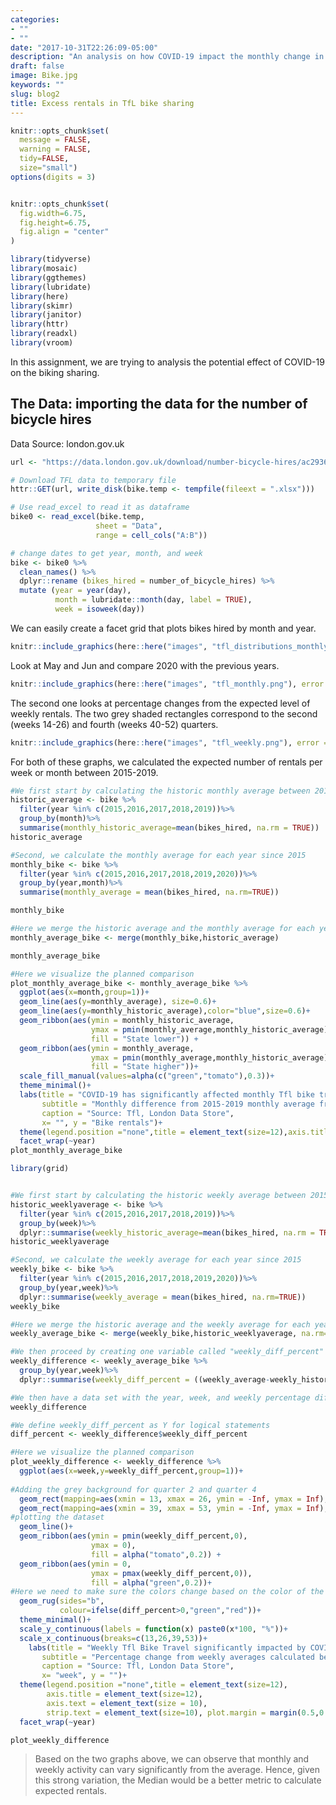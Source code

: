```yaml
---
categories:
- ""
- ""
date: "2017-10-31T22:26:09-05:00"
description: "An analysis on how COVID-19 impact the monthly change in TfL bike rentals"
draft: false
image: Bike.jpg
keywords: ""
slug: blog2
title: Excess rentals in TfL bike sharing
---
```


```r
knitr::opts_chunk$set(
  message = FALSE, 
  warning = FALSE, 
  tidy=FALSE,     
  size="small")   
options(digits = 3)


knitr::opts_chunk$set(
  fig.width=6.75, 
  fig.height=6.75,
  fig.align = "center"
)
```


```r
library(tidyverse)
library(mosaic)
library(ggthemes)
library(lubridate)
library(here)
library(skimr)
library(janitor)
library(httr)
library(readxl)
library(vroom)
```

In this assignment, we are trying to analysis the potential effect of COVID-19 on the biking sharing.

## The Data: importing the data for the number of bicycle hires
Data Source: london.gov.uk


```r
url <- "https://data.london.gov.uk/download/number-bicycle-hires/ac29363e-e0cb-47cc-a97a-e216d900a6b0/tfl-daily-cycle-hires.xlsx"

# Download TFL data to temporary file
httr::GET(url, write_disk(bike.temp <- tempfile(fileext = ".xlsx")))
```

```r
# Use read_excel to read it as dataframe
bike0 <- read_excel(bike.temp,
                   sheet = "Data",
                   range = cell_cols("A:B"))

# change dates to get year, month, and week
bike <- bike0 %>% 
  clean_names() %>% 
  dplyr::rename (bikes_hired = number_of_bicycle_hires) %>% 
  mutate (year = year(day),
          month = lubridate::month(day, label = TRUE),
          week = isoweek(day))
```


We can easily create a facet grid that plots bikes hired by month and year.

```r
knitr::include_graphics(here::here("images", "tfl_distributions_monthly.png"), error = FALSE)
```

Look at May and Jun and compare 2020 with the previous years.

```r
knitr::include_graphics(here::here("images", "tfl_monthly.png"), error = FALSE)
```

The second one looks at percentage changes from the expected level of weekly rentals. The two grey shaded rectangles correspond to the second (weeks 14-26) and fourth (weeks 40-52) quarters.

```r
knitr::include_graphics(here::here("images", "tfl_weekly.png"), error = FALSE)
```

For both of these graphs, we calculated the expected number of rentals per week or month between 2015-2019.


```r
#We first start by calculating the historic monthly average between 2015 and 2019
historic_average <- bike %>%
  filter(year %in% c(2015,2016,2017,2018,2019))%>%
  group_by(month)%>%
  summarise(monthly_historic_average=mean(bikes_hired, na.rm = TRUE))
historic_average

#Second, we calculate the monthly average for each year since 2015
monthly_bike <- bike %>%
  filter(year %in% c(2015,2016,2017,2018,2019,2020))%>%
  group_by(year,month)%>%
  summarise(monthly_average = mean(bikes_hired, na.rm=TRUE))

monthly_bike

#Here we merge the historic average and the monthly average for each year to directly compare both in a data set
monthly_average_bike <- merge(monthly_bike,historic_average)

monthly_average_bike
```

```r
#Here we visualize the planned comparison
plot_monthly_average_bike <- monthly_average_bike %>%
  ggplot(aes(x=month,group=1))+
  geom_line(aes(y=monthly_average), size=0.6)+
  geom_line(aes(y=monthly_historic_average),color="blue",size=0.6)+
  geom_ribbon(aes(ymin = monthly_historic_average, 
                  ymax = pmin(monthly_average,monthly_historic_average), 
                  fill = "State lower")) +
  geom_ribbon(aes(ymin = monthly_average, 
                  ymax = pmin(monthly_average,monthly_historic_average), 
                  fill = "State higher"))+
  scale_fill_manual(values=alpha(c("green","tomato"),0.3))+
  theme_minimal()+
  labs(title = "COVID-19 has significantly affected monthly Tfl bike travel",
       subtitle = "Monthly difference from 2015-2019 monthly average from the start of 2015 to the end of August 2020",
       caption = "Source: Tfl, London Data Store",
       x= "", y = "Bike rentals")+
  theme(legend.position ="none",title = element_text(size=12),axis.title = element_text(size=12),axis.text = element_text(size = 10), strip.text = element_text(size=10), plot.margin = margin(0.5,0.5,0.5,0.5, "cm"))+
  facet_wrap(~year)
plot_monthly_average_bike
```

```r
library(grid)


#We first start by calculating the historic weekly average between 2015 and 2019
historic_weeklyaverage <- bike %>%
  filter(year %in% c(2015,2016,2017,2018,2019))%>%
  group_by(week)%>%
  dplyr::summarise(weekly_historic_average=mean(bikes_hired, na.rm = TRUE))
historic_weeklyaverage

#Second, we calculate the weekly average for each year since 2015
weekly_bike <- bike %>%
  filter(year %in% c(2015,2016,2017,2018,2019,2020))%>%
  group_by(year,week)%>%
  dplyr::summarise(weekly_average = mean(bikes_hired, na.rm=TRUE))
weekly_bike

#Here we merge the historic average and the weekly average for each year to directly compare both in a data set
weekly_average_bike <- merge(weekly_bike,historic_weeklyaverage, na.rm=TRUE)

#We then proceed by creating one variable called "weekly_diff_percent" which gives the percentage difference between the historic average and the respective weekly average
weekly_difference <- weekly_average_bike %>%
  group_by(year,week)%>%
  dplyr::summarise(weekly_diff_percent = ((weekly_average-weekly_historic_average)/weekly_historic_average))

#We then have a data set with the year, week, and weekly percentage difference from the 2015-2019 weekly average
weekly_difference
```

```r
#We define weekly_diff_percent as Y for logical statements
diff_percent <- weekly_difference$weekly_diff_percent

#Here we visualize the planned comparison
plot_weekly_difference <- weekly_difference %>%
  ggplot(aes(x=week,y=weekly_diff_percent,group=1))+
  
#Adding the grey background for quarter 2 and quarter 4 
  geom_rect(mapping=aes(xmin = 13, xmax = 26, ymin = -Inf, ymax = Inf),fill="#EDEDED",alpha=0.09)+
  geom_rect(mapping=aes(xmin = 39, xmax = 53, ymin = -Inf, ymax = Inf),fill="#EDEDED",alpha=0.09)+
#plotting the dataset  
  geom_line()+
  geom_ribbon(aes(ymin = pmin(weekly_diff_percent,0), 
                  ymax = 0), 
                  fill = alpha("tomato",0.2)) +
  geom_ribbon(aes(ymin = 0, 
                  ymax = pmax(weekly_diff_percent,0)), 
                  fill = alpha("green",0.2))+
#Here we need to make sure the colors change based on the color of the ribbon
  geom_rug(sides="b",
           colour=ifelse(diff_percent>0,"green","red"))+
  theme_minimal()+
  scale_y_continuous(labels = function(x) paste0(x*100, "%"))+
  scale_x_continuous(breaks=c(13,26,39,53))+
    labs(title = "Weekly Tfl Bike Travel significantly impacted by COVID Restrictions",
       subtitle = "Percentage change from weekly averages calculated between 2015 and 2019",
       caption = "Source: Tfl, London Data Store",
       x= "week", y = "")+
  theme(legend.position ="none",title = element_text(size=12),
        axis.title = element_text(size=12),
        axis.text = element_text(size = 10), 
        strip.text = element_text(size=10), plot.margin = margin(0.5,0.5,0.5,0.5, "cm"))+
  facet_wrap(~year)

plot_weekly_difference
```
>Based on the two graphs above, we can observe that monthly and weekly activity can vary significantly from the average. Hence, given this strong variation, the Median would be a better metric to calculate expected rentals.
